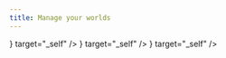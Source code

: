 ```yaml
---
title: Manage your worlds
---
```



<Cards>
  <Card
    title="Create a new world"
    href="./manage/create"
    icon={<Plus/>}
    target="_self"
  />
  <Card
    title="Delete a world"
    href="./manage/delete"
    icon={<Trash/>}
    target="_self"
  />
  <Card
    title="Import a world"
    href="./manage/import"
    icon={<Import/>}
    target="_self"
  />
</Cards>
